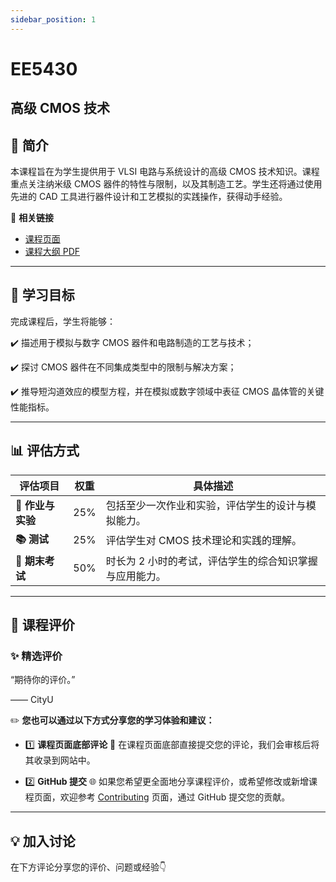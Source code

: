 ```yaml
---
sidebar_position: 1
---
```


# EE5430
## 高级 CMOS 技术

## **📘 简介**
本课程旨在为学生提供用于 VLSI 电路与系统设计的高级 CMOS 技术知识。课程重点关注纳米级 CMOS 器件的特性与限制，以及其制造工艺。学生还将通过使用先进的 CAD 工具进行器件设计和工艺模拟的实践操作，获得动手经验。

🔗 **相关链接**
- [课程页面](https://www.cityu.edu.hk/catalogue/pg/202526/course/EE5430.htm)
- [课程大纲 PDF](https://www.cityu.edu.hk/catalogue/pg/202526/course/EE5430.pdf)

---

## **🎯 学习目标**

完成课程后，学生将能够：

✔️ 描述用于模拟与数字 CMOS 器件和电路制造的工艺与技术；

✔️ 探讨 CMOS 器件在不同集成类型中的限制与解决方案；

✔️ 推导短沟道效应的模型方程，并在模拟或数字领域中表征 CMOS 晶体管的关键性能指标。

---

## **📊 评估方式**

| **评估项目**          | **权重** | **具体描述**                                                                                       |
|----------------------|---------|---------------------------------------------------------------------------------------------------|
| **📝 作业与实验**      | 25%     | 包括至少一次作业和实验，评估学生的设计与模拟能力。                                                  |
| **📚 测试**            | 25%     | 评估学生对 CMOS 技术理论和实践的理解。                                                            |
| **📖 期末考试**       | 50%     | 时长为 2 小时的考试，评估学生的综合知识掌握与应用能力。                                             |

---

## **💬 课程评价**

### ✨ **精选评价**
<div className={commentStyles.commentBox}>
    <p className={commentStyles.commentText}>
        “期待你的评价。”
    </p>
    <p className={commentStyles.commentAuthor}>—— CityU</p>
</div>

✏️ **您也可以通过以下方式分享您的学习体验和建议：**

- 1️⃣ **课程页面底部评论**
💬 在课程页面底部直接提交您的评论，我们会审核后将其收录到网站中。

- 2️⃣ **GitHub 提交**
🌐 如果您希望更全面地分享课程评价，或希望修改或新增课程页面，欢迎参考 [Contributing](/contributing) 页面，通过 GitHub 提交您的贡献。

---

## **💡 加入讨论**

在下方评论分享您的评价、问题或经验👇
<Utterances />
